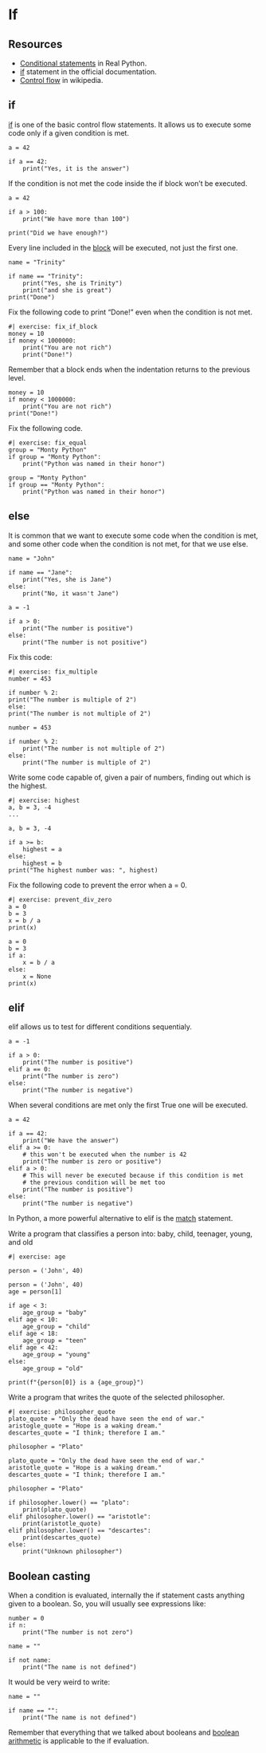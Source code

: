 # If

## Resources

- [Conditional statements](https://realpython.com/python-conditional-statements/) in Real Python.
- [if](https://docs.python.org/3/tutorial/controlflow.html#if-statements) statement in the official documentation.
- [Control flow](https://en.wikipedia.org/wiki/Control_flow) in wikipedia.

## if

[if](https://docs.python.org/3/tutorial/controlflow.html#if-statements) is one of the basic control flow statements.
It allows us to execute some code only if a given condition is met.

```pyodide
a = 42

if a == 42:
    print("Yes, it is the answer")

```

If the condition is not met the code inside the if block won't be executed.

```pyodide
a = 42

if a > 100:
    print("We have more than 100")

print("Did we have enough?")

```


Every line included in the [block](block.qmd) will be executed, not just the first one.

```pyodide
name = "Trinity"

if name == "Trinity":
    print("Yes, she is Trinity")
    print("and she is great")
print("Done")
```

Fix the following code to print "Done!" even when the condition is not met.

```pyodide
#| exercise: fix_if_block
money = 10
if money < 1000000:
    print("You are not rich")
    print("Done!")
```
::: { .hint exercise="fix_if_block"}
::: { .callout-note collapse="false"}
Remember that a block ends when the indentation returns to the previous level.
:::
:::
::: { .solution exercise="fix_if_block"}
::: { .callout-note collapse="false"}
```pyodide
money = 10
if money < 1000000:
    print("You are not rich")
print("Done!")
```
:::
:::

Fix the following code.

```pyodide
#| exercise: fix_equal
group = "Monty Python"
if group = "Monty Python":
    print("Python was named in their honor")
```
::: { .solution exercise="fix_equal"}
::: { .callout-note collapse="false"}
```pyodide
group = "Monty Python"
if group == "Monty Python":
    print("Python was named in their honor")
```
:::
:::

## else

It is common that we want to execute some code when the condition is met, and some other code when the condition is not met, for that we use else.

```pyodide
name = "John"

if name == "Jane":
    print("Yes, she is Jane")
else:
    print("No, it wasn't Jane")
```


```pyodide
a = -1

if a > 0:
    print("The number is positive")
else:
    print("The number is not positive")
```

Fix this code:

```pyodide
#| exercise: fix_multiple
number = 453

if number % 2:
print("The number is multiple of 2")
else:
print("The number is not multiple of 2")
```
::: { .solution exercise="fix_multiple" }
::: { .callout-tip collapse="false"}
```pyodide
number = 453

if number % 2:
    print("The number is not multiple of 2")
else:
    print("The number is multiple of 2")
```
:::
:::

Write some code capable of, given a pair of numbers, finding out which is the highest.

```pyodide
#| exercise: highest
a, b = 3, -4
...
```
::: { .solution exercise="highest" }
::: { .callout-tip collapse="false"}
```pyodide
a, b = 3, -4

if a >= b:
    highest = a
else:
    highest = b
print("The highest number was: ", highest)
```
:::
:::

Fix the following code to prevent the error when a = 0.

```pyodide
#| exercise: prevent_div_zero
a = 0
b = 3
x = b / a
print(x)

```
::: { .solution exercise="prevent_div_zero" }
::: { .callout-tip collapse="false"}
```pyodide
a = 0
b = 3
if a:
    x = b / a
else:
    x = None
print(x)
```
:::
:::

## elif

elif allows us to test for different conditions sequentialy.

```pyodide
a = -1

if a > 0:
    print("The number is positive")
elif a == 0:
    print("The number is zero")
else:
    print("The number is negative")
```

When several conditions are met only the first True one will be executed.

```pyodide
a = 42

if a == 42:
    print("We have the answer")
elif a >= 0:
    # this won't be executed when the number is 42
    print("The number is zero or positive")
elif a > 0:
    # This will never be executed because if this condition is met
    # the previous condition will be met too
    print("The number is positive")
else:
    print("The number is negative")
```

In Python, a more powerful alternative to elif is the [match](https://docs.python.org/dev/tutorial/controlflow.html#match-statements) statement.

Write a program that classifies a person into: baby, child, teenager, young, and old

```pyodide
#| exercise: age

person = ('John', 40)

```
::: { .solution exercise="age" }
::: { .callout-tip collapse="false"}
```pyodide

person = ('John', 40)
age = person[1]

if age < 3:
    age_group = "baby"
elif age < 10:
    age_group = "child"
elif age < 18:
    age_group = "teen"
elif age < 42:
    age_group = "young"
else:
    age_group = "old"

print(f"{person[0]} is a {age_group}")

```
:::
:::

Write a program that writes the quote of the selected philosopher.

```pyodide
#| exercise: philosopher_quote
plato_quote = "Only the dead have seen the end of war."
aristogle_quote = "Hope is a waking dream."
descartes_quote = "I think; therefore I am."

philosopher = "Plato"
```
::: { .solution exercise="philosopher_quote" }
::: { .callout-tip collapse="false"}
```pyodide
plato_quote = "Only the dead have seen the end of war."
aristotle_quote = "Hope is a waking dream."
descartes_quote = "I think; therefore I am."

philosopher = "Plato"

if philosopher.lower() == "plato":
    print(plato_quote)
elif philosopher.lower() == "aristotle":
    print(aristotle_quote)
elif philosopher.lower() == "descartes":
    print(descartes_quote)
else:
    print("Unknown philosopher")
```
:::
:::

## Boolean casting

When a condition is evaluated, internally the if statement casts anything given to a boolean. So, you will usually see expressions like:

```pyodide

number = 0
if n:
    print("The number is not zero")

name = ""

if not name:
    print("The name is not defined")

```

It would be very weird to write:

```pyodide

name = ""

if name == "":
    print("The name is not defined")

```

Remember that everything that we talked about booleans and [boolean arithmetic](../types_and_operators/comparisons_and_bool_operators.qmd) is applicable to the if evaluation.